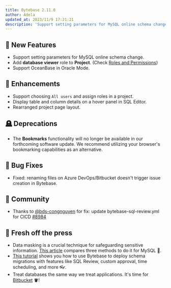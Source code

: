 ```yaml
---
title: Bytebase 2.11.0
author: Adela
updated_at: 2023/11/9 17:21:21
description: 'Support setting parameters for MySQL online schema change.'
---
```



## 🚀 New Features

- Support setting parameters for MySQL online schema change.
- Add **database viewer** role to **Project**. (Check [Roles and Permissions](/concepts/roles-and-permissions/))
- Support OceanBase in Oracle Mode.

## 🎄 Enhancements

- Support choosing `All users` and assign roles in a project.
- Display table and column details on a hover panel in SQL Editor.
- Rearranged project page layout.

## 🪦 Deprecations

- The **Bookmarks** functionality will no longer be available in our forthcoming software update. We recommend utilizing your browser's bookmarking capabilities as an alternative.

## 🐞 Bug Fixes

- Fixed: renaming files on Azure DevOps/Bitbucket doesn't trigger issue creation in Bytebase.

## 🎠 Community

- Thanks to [@bds-congnguyen](https://github.com/bds-congnguyen) for fix: update bytebase-sql-review.yml for CICD [#8984](https://github.com/bytebase/bytebase/pull/8984)

## 📰 Fresh off the press

- Data masking is a crucial technique for safeguarding sensitive information. [This article](https://www.bytebase.com/blog/mysql-data-masking/) compares three methods to do it for MySQL 🐬.
- [This tutorial](/tutorials/deploy-schema-migration/) shows you how to use Bytebase to deploy schema migrations with features like SQL Review, custom approval, time scheduling, and more 👓.
- Treat databases the same way we treat applications. It's time for [Bitbucket](/tutorials/gitops-bitbucket-workflow/) 🪣!

<InstallUpgrade />
